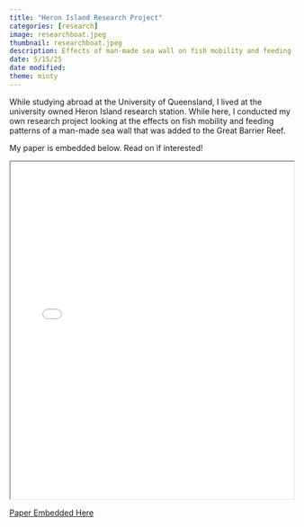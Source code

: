 ```yaml
---
title: "Heron Island Research Project"
categories: [research]
image: researchboat.jpeg
thumbnail: researchboat.jpeg
description: Effects of man-made sea wall on fish mobility and feeding patterns on the Great Barrier Reef 
date: 5/15/25
date modified: 
theme: minty
---
```


While studying abroad at the University of Queensland, I lived at the university owned Heron Island research station. While here, I conducted my own research project looking at the effects on fish mobility and feeding patterns of a man-made sea wall that was added to the Great Barrier Reef.

My paper is embedded below. Read on if interested!

<iframe src="posts2/MaryHoltamHeronIslandresearch.pdf" width="100%" height="600px"></iframe>

[Paper Embedded Here](papers/MaryHoltamHeronIslandresearch.pdf)
